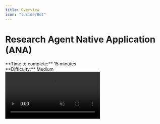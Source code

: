 ```yaml
---
title: Overview
icon: "lucide/Bot"
---
```


# Research Agent Native Application (ANA)

<div>
  <div>**Time to complete:** 15 minutes</div>
  <div>**Difficulty:** Medium</div>
</div>

<video src="/images/coagents/tutorials/research-ana/final-results.mp4" className="rounded-lg shadow-xl" loop playsInline controls autoPlay muted />

<div className="flex flex-row gap-2">
  <Button size="lg" asChild className="flex gap-2 items-center">
    <Link href="https://github.com/CopilotKit/open-research-ANA" className="no-underline" target="_blank">
      <FaGithub className="w-6 h-6 mr-2" />
      <span>View on GitHub</span>
    </Link>
  </Button>

  <Button size="lg" asChild className="flex gap-2 items-center">
    <Link href="https://open-research-ana.vercel.app/" className="no-underline" target="_blank">
      <PiMonitor className="w-6 h-6 mr-2" />
      <span>View live app</span>
    </Link>
  </Button>
</div>

<br />

## What you'll learn

In this tutorial, we'll build a Research Agent Native Application (ANA) using CopilotKit. Starting with a basic application, we'll add agent capabilities step by step.

You'll learn:
- 🎯 Core principles of agent native applications
- 🔄 How LangGraph helps structure LLM behavior
- 🧱 Building blocks of a Copilot Agent (CoAgent)
- 🛠️ Creating interactive agent experiences with CopilotKit

## Let's get started!
Next, we'll set up the project and install dependencies.